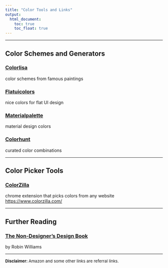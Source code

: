 ```yaml
---
title: "Color Tools and Links"
output:
  html_document:
    toc: true  
    toc_float: true
---
```


<hr>

## Color Schemes and Generators

### <a href="http://colorlisa.com/" target="_blank">Colorlisa</a>  

color schemes from famous paintings 

### <a href="https://flatuicolors.com/" target="_blank">Flatuicolors</a> 

nice colors for flat UI design 

### <a href="https://www.materialpalette.com" target="_blank">Materialpalette</a>
material design colors 

### <a href="https://colorhunt.co/" target="_blank">Colorhunt </a>

curated color combinations 

---

## Color Picker Tools

### <a href="https://www.colorzilla.com/" target="_blank">ColorZilla</a>

chrome extension that picks colors from any website <a href="https://www.colorzilla.com/" target="_blank">https://www.colorzilla.com/</a>

---

## Further Reading

### <a href="https://amzn.to/35Lxqte" target="_blank">The Non-Designer's Design Book</a>
by Robin Williams 




---
<font size="2"><b> Disclaimer: </b> Amazon and some other links are referral links.</font>

